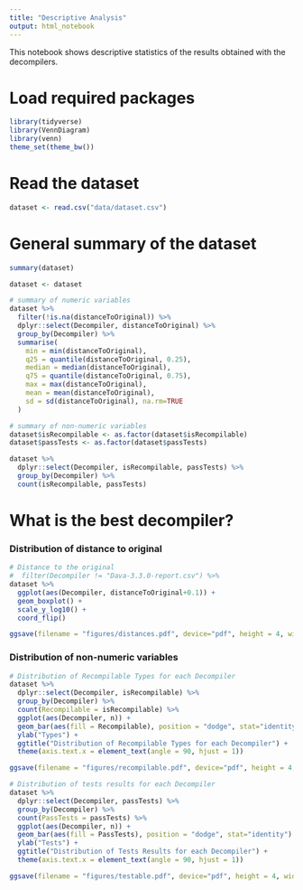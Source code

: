 ```yaml
---
title: "Descriptive Analysis"
output: html_notebook
---
```


This notebook shows descriptive statistics of the results obtained with the decompilers. 

# Load required packages

```r
library(tidyverse)
library(VennDiagram)
library(venn)
theme_set(theme_bw())
```

# Read the dataset

```r
dataset <- read.csv("data/dataset.csv")
```

# General summary of the dataset

```r
summary(dataset)

dataset <- dataset

# summary of numeric variables
dataset %>%
  filter(!is.na(distanceToOriginal)) %>%
  dplyr::select(Decompiler, distanceToOriginal) %>%
  group_by(Decompiler) %>%
  summarise(
    min = min(distanceToOriginal),
    q25 = quantile(distanceToOriginal, 0.25),
    median = median(distanceToOriginal),
    q75 = quantile(distanceToOriginal, 0.75),
    max = max(distanceToOriginal),
    mean = mean(distanceToOriginal),
    sd = sd(distanceToOriginal), na.rm=TRUE
  )

# summary of non-numeric variables
dataset$isRecompilable <- as.factor(dataset$isRecompilable)
dataset$passTests <- as.factor(dataset$passTests)

dataset %>%
  dplyr::select(Decompiler, isRecompilable, passTests) %>%
  group_by(Decompiler) %>%
  count(isRecompilable, passTests)
```

# What is the best decompiler?

### Distribution of distance to original

```r
# Distance to the original
#  filter(Decompiler != "Dava-3.3.0-report.csv") %>% 
dataset %>% 
  ggplot(aes(Decompiler, distanceToOriginal+0.1)) +
  geom_boxplot() +
  scale_y_log10() +
  coord_flip()

ggsave(filename = "figures/distances.pdf", device="pdf", height = 4, width = 6,  units = c("in"))
```

### Distribution of non-numeric variables

```r
# Distribution of Recompilable Types for each Decompiler
dataset %>% 
  dplyr::select(Decompiler, isRecompilable) %>% 
  group_by(Decompiler) %>% 
  count(Recompilable = isRecompilable) %>% 
  ggplot(aes(Decompiler, n)) +
  geom_bar(aes(fill = Recompilable), position = "dodge", stat="identity") +
  ylab("Types") +
  ggtitle("Distribution of Recompilable Types for each Decompiler") + 
  theme(axis.text.x = element_text(angle = 90, hjust = 1))

ggsave(filename = "figures/recompilable.pdf", device="pdf", height = 4, width = 6,  units = c("in"))

# Distribution of tests results for each Decompiler
dataset %>% 
  dplyr::select(Decompiler, passTests) %>% 
  group_by(Decompiler) %>% 
  count(PassTests = passTests) %>% 
  ggplot(aes(Decompiler, n)) +
  geom_bar(aes(fill = PassTests), position = "dodge", stat="identity") +
  ylab("Tests") +
  ggtitle("Distribution of Tests Results for each Decompiler") + 
  theme(axis.text.x = element_text(angle = 90, hjust = 1))

ggsave(filename = "figures/testable.pdf", device="pdf", height = 4, width = 6,  units = c("in"))
```